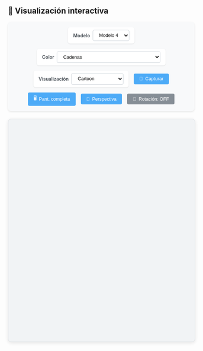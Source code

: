 ## 🧬 Visualización interactiva

```{=html}
<style>
  .viewer-controls {
    margin-bottom: 1.5em;
    padding: 1em;
    background: #f8f9fa;
    border-radius: 8px;
    box-shadow: 0 2px 5px rgba(0,0,0,0.1);
    display: flex;
    flex-wrap: wrap;
    gap: 1em;
    align-items: center;
    justify-content: center;
  }
  
  .control-group {
    display: flex;
    align-items: center;
    gap: 0.5em;
    background: white;
    padding: 0.5em 1em;
    border-radius: 6px;
    box-shadow: 0 1px 3px rgba(0,0,0,0.1);
  }
  
  label {
    font-weight: 600;
    color: #495057;
    font-size: 0.9em;
  }
  
  select {
    padding: 0.5em 1em;
    border: 1px solid #ced4da;
    border-radius: 4px;
    background-color: white;
    font-size: 0.9em;
    transition: all 0.2s;
  }
  
  select:hover {
    border-color: #adb5bd;
  }
  
  select:focus {
    outline: none;
    border-color: #4dabf7;
    box-shadow: 0 0 0 2px rgba(77, 171, 247, 0.2);
  }
  
  button {
    padding: 0.6em 1.2em;
    border: none;
    border-radius: 4px;
    background-color: #4dabf7;
    color: white;
    font-weight: 500;
    font-size: 0.9em;
    cursor: pointer;
    transition: all 0.2s;
    display: flex;
    align-items: center;
    gap: 0.5em;
  }
  
  button:hover {
    background-color: #339af0;
    transform: translateY(-1px);
  }
  
  button:active {
    transform: translateY(0);
  }
  
  #autoSpinBtn {
    background-color: #868e96;
  }
  
  #autoSpinBtn.active {
    background-color: #40c057;
  }
  
  #viewport {
    width: 100%;
    height: 600px;
    border-radius: 8px;
    border: 1px solid #dee2e6;
    box-shadow: 0 3px 10px rgba(0,0,0,0.1);
    background: #f1f3f5;
  }
  
  @media (max-width: 768px) {
    .viewer-controls {
      flex-direction: column;
      align-items: stretch;
    }
    
    .control-group {
      flex-direction: column;
      align-items: flex-start;
    }
  }
  
</style>

<div class="viewer-controls">
  <div class="control-group">
    <label for="model-select">Modelo</label>
    <select id="model-select" class="styled-select">
      <option value="structure_file/fold_2025_05_13_12_36_178_44_dominio_c_terminal_model_0.cif">Modelo 0</option>
      <option value="structure_file/fold_2025_05_13_12_36_178_44_dominio_c_terminal_model_1.cif">Modelo 1</option>
      <option value="structure_file/fold_2025_05_13_12_36_178_44_dominio_c_terminal_model_2.cif">Modelo 2</option>
      <option value="structure_file/fold_2025_05_13_12_36_178_44_dominio_c_terminal_model_3.cif">Modelo 3</option>
      <option value="structure_file/fold_2025_05_13_12_36_178_44_dominio_c_terminal_model_4.cif" selected>Modelo 4</option>
    </select>
  </div>

  <div class="control-group">
    <label for="color-select">Color</label>
    <select id="color-select" class="styled-select">
      <option value="chainid" selected>Cadenas</option>
      <option value="element">Elemento</option>
      <option value="resname">Residuo</option>
      <option value="residueindex">Índice</option>
      <option value="uniform">Uniforme</option>
      <option value="ss">Estructura Secundaria (Helix/Sheet/Loop)</option>
      <option value="hydrophobicity">Hidrofobicidad</option>
      <option value="bfactor">B-factor (Flexibilidad)</option>
      <option value="spectrum">Espectro (Rainbow)</option>
      <option value="sstruc">Tipo de Hélice (α/β/π)</option>
      <option value="modelindex">Por Modelo (NMR/Multi-model)</option>
      <option value="partialcharge">Carga Parcial</option>
    </select>
  </div>

  <div class="control-group">
    <label for="rep-select">Visualización</label>
    <select id="rep-select" class="styled-select">
      <option value="cartoon" selected>Cartoon</option>
      <option value="surface">Surface</option>
      <option value="ball+stick">Ball+Stick</option>
      <option value="spacefill">Spacefill</option>
      <option value="licorice">Licorice</option>
      <option value="trace">Trace</option>
      <option value="tube">Tube</option>
      <option value="backbone">Backbone</option>
      <option value="contact">Contact Points</option>
      <option value="helixorient">Helix Orientation</option>
      <option value="hyperball">Hyperball</option>
      <option value="line">Line</option>
      <option value="point">Points</option>
    </select>
  </div>

  <button onclick="descargarImagen()">
    <span class="icon">📸</span> Capturar
  </button>
  
  <button onclick="pantallaCompleta()">
    <span class="icon">🖥️</span> Pant. completa
  </button>
  
  <button onclick="cambiarPerspectiva()">
    <span class="icon">🎥</span> Perspectiva
  </button>
  
  <button id="autoSpinBtn" onclick="toggleAutoSpin()">
    <span class="icon">🔄</span> Rotación: OFF
  </button>
</div>

<div id="viewport"></div>

<!-- <style>
  .viewer-controls {
    margin-bottom: 1em;
    text-align: center;
  }
  .viewer-controls > * {
    margin: 0 1em 1em 1em;
  }
  /* Opcional: para que el contenedor de viewport tenga borde sutil */
  #viewport {
    border: 1px solid #ccc;
  }
</style>

<div class="viewer-controls">
  <label for="model-select">Modelo:</label>
  <select id="model-select">
    <option value="structure_file/fold_2025_05_13_12_36_178_44_dominio_c_terminal_model_0.cif">Modelo 0</option>
    <option value="structure_file/fold_2025_05_13_12_36_178_44_dominio_c_terminal_model_1.cif">Modelo 1</option>
    <option value="structure_file/fold_2025_05_13_12_36_178_44_dominio_c_terminal_model_2.cif">Modelo 2</option>
    <option value="structure_file/fold_2025_05_13_12_36_178_44_dominio_c_terminal_model_3.cif">Modelo 3</option>
    <option value="structure_file/fold_2025_05_13_12_36_178_44_dominio_c_terminal_model_4.cif" selected>Modelo 4</option>
  </select>

  <label for="color-select"> 🎨 Color:</label>
  <select id="color-select">
    <option value="chainid" selected>Cadenas</option>
    <option value="element">Elemento</option>
    <option value="resname">Nombre de residuo</option>
    <option value="residueindex">Índice de residuo</option>
    <option value="uniform">Uniforme</option>
  </select>

  <label for="rep-select"> 🧱 Representación:</label>
  <select id="rep-select">
    <option value="cartoon" selected>Cartoon</option>
    <option value="surface">Surface</option>
    <option value="ball+stick">Ball + Stick</option>
    <option value="spacefill">Spacefill</option>
    <option value="licorice">Licorice</option>
  </select>

  <button onclick="descargarImagen()">📸 Imagen</button>
  <button onclick="pantallaCompleta()">🖥️ Pantalla completa</button>
  <button onclick="cambiarPerspectiva()">🎥 Perspectiva</button>
  <button id="autoSpinBtn" onclick="toggleAutoSpin()">🔄 Auto-rotación: OFF</button>
</div>

<div id="viewport" style="width: 100%; height: 500px; border: 1px solid #ccc;"></div> -->

<script src="https://unpkg.com/ngl@2.0.0-dev.38/dist/ngl.js"></script>
<script>
  let stage = new NGL.Stage("viewport", { backgroundColor: "white" });
  let currentComponent;
  let currentPerspective = "perspective";
  let autoSpin = false;  // Estado inicial: auto rotación apagada

  function cargarModelo(file) {
    stage.removeAllComponents();
    stage.loadFile(file).then(function (component) {
      currentComponent = component;
      actualizarRepresentacion();
      stage.autoView();
      // Al cargar un modelo, respetamos el estado actual de autoSpin
      stage.setSpin(autoSpin);
      actualizarBotonAutoSpin();
    });
  }

  function actualizarRepresentacion() {
    if (!currentComponent) return;
    currentComponent.removeAllRepresentations();
    const rep = document.getElementById("rep-select").value;
    const color = document.getElementById("color-select").value;
    currentComponent.addRepresentation(rep, { colorScheme: color });
    currentComponent.autoView();
  }

  function toggleAutoSpin() {
    autoSpin = !autoSpin;
    stage.setSpin(autoSpin);
    actualizarBotonAutoSpin();
  }

  function actualizarBotonAutoSpin() {
    const btn = document.getElementById("autoSpinBtn");
    btn.textContent = autoSpin ? "🔄 Auto-rotación: ON" : "🔄 Auto-rotación: OFF";
  }

  document.getElementById("model-select").addEventListener("change", function () {
    cargarModelo(this.value);
  });

  document.getElementById("color-select").addEventListener("change", actualizarRepresentacion);
  document.getElementById("rep-select").addEventListener("change", actualizarRepresentacion);

  function descargarImagen() {
    stage.makeImage({ factor: 2 }).then(function (blob) {
      NGL.download(blob, "estructura.png");
    });
  }

  function pantallaCompleta() {
    const elem = document.getElementById("viewport");
    if (elem.requestFullscreen) {
      elem.requestFullscreen();
    } else if (elem.webkitRequestFullscreen) {
      elem.webkitRequestFullscreen();
    } else if (elem.msRequestFullscreen) {
      elem.msRequestFullscreen();
    }
  }

  function cambiarPerspectiva() {
    currentPerspective = (currentPerspective === "perspective") ? "orthographic" : "perspective";
    stage.setParameters({ cameraType: currentPerspective });
  }

  // Cargar modelo inicial
  cargarModelo(document.getElementById("model-select").value);
</script>

```
